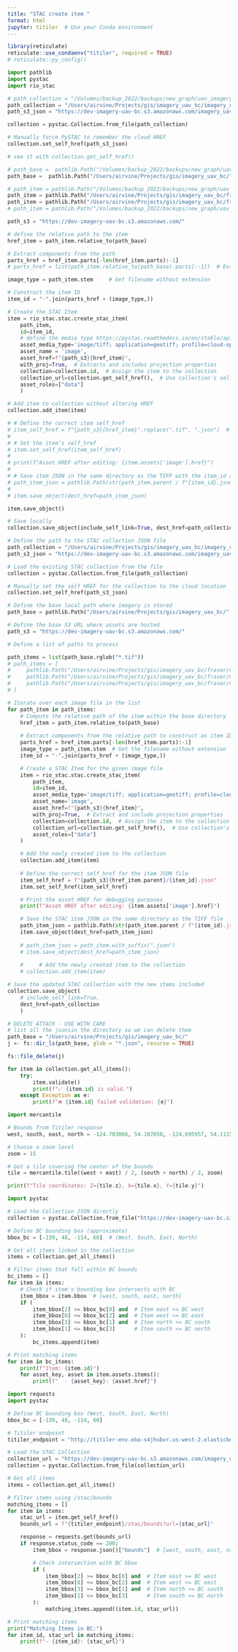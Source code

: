 ```yaml
---
title: "STAC create item "
format: html
jupyter: titiler  # Use your Conda environment
---
```


```r
library(reticulate)
reticulate::use_condaenv("titiler", required = TRUE)
# reticulate::py_config()

```


```python
import pathlib
import pystac
import rio_stac
```


```python
# path_collection = "/Volumes/backup_2022/backups/new_graph/uav_imagery/imagery_uav_bc/imagery_uav_bc.json"
path_collection = "/Users/airvine/Projects/gis/imagery_uav_bc/imagery_uav_bc.json"
path_s3_json = "https://dev-imagery-uav-bc.s3.amazonaws.com/imagery_uav_bc.json"

collection = pystac.Collection.from_file(path_collection)

# Manually force PySTAC to remember the cloud HREF
collection.set_self_href(path_s3_json)

# see it with collection.get_self_href()

# path_base =  pathlib.Path("/Volumes/backup_2022/backups/new_graph/uav_imagery/imagery_uav_bc/")
path_base =  pathlib.Path("/Users/airvine/Projects/gis/imagery_uav_bc/")

# path_item = pathlib.Path("/Volumes/backup_2022/backups/new_graph/uav_imagery/imagery_uav_bc/fraser/nechacko/2024/199171_burnt_cabin_gala/odm_orthophoto/odm_orthophoto.tif")
path_item = pathlib.Path("/Users/airvine/Projects/gis/imagery_uav_bc/fraser/nechacko/2024/199171_burnt_cabin_gala/odm_orthophoto/odm_orthophoto.tif")
path_item = pathlib.Path("/Users/airvine/Projects/gis/imagery_uav_bc/fraser/nechacko/2024/199171_burnt_cabin_gala/odm_dem/dtm.tif")
# path_item = pathlib.Path("/Volumes/backup_2022/backups/new_graph/uav_imagery/imagery_uav_bc/fraser/nechacko/2024/199171_burnt_cabin_gala/odm_dem/dsm.tif")

path_s3 = "https://dev-imagery-uav-bc.s3.amazonaws.com/"

# define the relative path to the item
href_item = path_item.relative_to(path_base)

# Extract components from the path
parts_href = href_item.parts[-len(href_item.parts):-1]
# parts_href = list(path_item.relative_to(path_base).parts[:-1])  # Extract parts of the path

image_type = path_item.stem     # Get filename without extension

# Construct the item ID
item_id = "-".join(parts_href + (image_type,))

# Create the STAC Item
item = rio_stac.stac.create_stac_item(
    path_item, 
    id=item_id,
    # define the media type https://pystac.readthedocs.io/en/stable/api/media_type.html
    asset_media_type='image/tiff; application=geotiff; profile=cloud-optimized',
    asset_name = 'image',
    asset_href=f"{path_s3}{href_item}",
    with_proj=True,  # Extracts and includes projection properties
    collection=collection.id,  # Assign the item to the collection
    collection_url=collection.get_self_href(),  # Use collection's self href
    asset_roles=["data"]
    )

# Add item to collection without altering HREF
collection.add_item(item)

# # Define the correct item self_href
# item_self_href = f"{path_s3}{href_item}".replace(".tif", ".json")  # Ensure it's a .json path
# 
# # Set the item’s self_href
# item.set_self_href(item_self_href)
# 
# print(f"Asset HREF after editing: {item.assets['image'].href}")
# 
# # Save item JSON in the same directory as the TIFF with the item_id as the json name
# path_item_json = pathlib.Path(str(path_item.parent / f"{item_id}.json"))
# 
# item.save_object(dest_href=path_item_json)

item.save_object()

# Save locally
collection.save_object(include_self_link=True, dest_href=path_collection)

```


```python
# Define the path to the STAC collection JSON file
path_collection = "/Users/airvine/Projects/gis/imagery_uav_bc/imagery_uav_bc.json"
path_s3_json = "https://dev-imagery-uav-bc.s3.amazonaws.com/imagery_uav_bc.json"

# Load the existing STAC collection from the file
collection = pystac.Collection.from_file(path_collection)

# Manually set the self HREF for the collection to the cloud location
collection.set_self_href(path_s3_json)

# Define the base local path where imagery is stored
path_base = pathlib.Path("/Users/airvine/Projects/gis/imagery_uav_bc/")

# Define the base S3 URL where assets are hosted
path_s3 = "https://dev-imagery-uav-bc.s3.amazonaws.com/"

# Define a list of paths to process

path_items = list(path_base.rglob("*.tif"))
# path_items = [
#     pathlib.Path("/Users/airvine/Projects/gis/imagery_uav_bc/fraser/nechacko/2024/199171_burnt_cabin_gala/odm_orthophoto/odm_orthophoto.tif"),
#     pathlib.Path("/Users/airvine/Projects/gis/imagery_uav_bc/fraser/nechacko/2024/199171_burnt_cabin_gala/odm_dem/dtm.tif"),
#     pathlib.Path("/Users/airvine/Projects/gis/imagery_uav_bc/fraser/nechacko/2024/199171_burnt_cabin_gala/odm_dem/dsm.tif")
# ]

# Iterate over each image file in the list
for path_item in path_items:
    # Compute the relative path of the item within the base directory
    href_item = path_item.relative_to(path_base)
    
    # Extract components from the relative path to construct an item ID
    parts_href = href_item.parts[-len(href_item.parts):-1]
    image_type = path_item.stem  # Get the filename without extension
    item_id = "-".join(parts_href + (image_type,))

    # Create a STAC Item for the given image file
    item = rio_stac.stac.create_stac_item(
        path_item, 
        id=item_id,
        asset_media_type='image/tiff; application=geotiff; profile=cloud-optimized',
        asset_name='image',
        asset_href=f"{path_s3}{href_item}",
        with_proj=True,  # Extract and include projection properties
        collection=collection.id,  # Assign the item to the collection
        collection_url=collection.get_self_href(),  # Use collection's self href
        asset_roles=["data"]
    )

    # Add the newly created item to the collection
    collection.add_item(item)
    
    # Define the correct self_href for the item JSON file
    item_self_href = f"{path_s3}{href_item.parent}/{item_id}.json"
    item.set_self_href(item_self_href)

    # Print the asset HREF for debugging purposes
    print(f"Asset HREF after editing: {item.assets['image'].href}")

    # Save the STAC item JSON in the same directory as the TIFF file
    path_item_json = pathlib.Path(str(path_item.parent / f"{item_id}.json"))
    item.save_object(dest_href=path_item_json)
    
    # path_item_json = path_item.with_suffix(".json")
    # item.save_object(dest_href=path_item_json)
    
    #     # Add the newly created item to the collection
    # collection.add_item(item)

# Save the updated STAC collection with the new items included
collection.save_object(
    # include_self_link=True, 
    dest_href=path_collection
    )

```



```r
# DELETE ATTACK - USE WITH CARE
# list all the jsonsin the directory so we can delete them
path_base = "/Users/airvine/Projects/gis/imagery_uav_bc/"
j <- fs::dir_ls(path_base, glob = "*.json", recurse = TRUE)

fs::file_delete(j)

```

```python


for item in collection.get_all_items():
    try:
        item.validate()
        print(f"✅ {item.id} is valid.")
    except Exception as e:
        print(f"❌ {item.id} failed validation: {e}")

```


```python
import mercantile

# Bounds from Titiler response
west, south, east, north = -124.703866, 54.107650, -124.695957, 54.111509

# Choose a zoom level
zoom = 15

# Get a tile covering the center of the bounds
tile = mercantile.tile((west + east) / 2, (south + north) / 2, zoom)

print(f"Tile coordinates: Z={tile.z}, X={tile.x}, Y={tile.y}")
```

```python
import pystac

# Load the Collection JSON directly
collection = pystac.Collection.from_file("https://dev-imagery-uav-bc.s3.amazonaws.com/imagery_uav_bc.json")

# Define BC bounding box (approximate)
bbox_bc = [-139, 48, -114, 60]  # (West, South, East, North)

# Get all items linked in the collection
items = collection.get_all_items()

# Filter items that fall within BC bounds
bc_items = []
for item in items:
    # Check if item's bounding box intersects with BC
    item_bbox = item.bbox  # [west, south, east, north]
    if (
        item_bbox[2] >= bbox_bc[0] and  # Item east >= BC west
        item_bbox[0] <= bbox_bc[2] and  # Item west <= BC east
        item_bbox[3] >= bbox_bc[1] and  # Item north >= BC south
        item_bbox[1] <= bbox_bc[3]      # Item south <= BC north
    ):
        bc_items.append(item)

# Print matching items
for item in bc_items:
    print(f"Item: {item.id}")
    for asset_key, asset in item.assets.items():
        print(f"  - {asset_key}: {asset.href}")


```


```python
import requests
import pystac

# Define BC bounding box (West, South, East, North)
bbox_bc = [-139, 48, -114, 60]

# Titiler endpoint
titiler_endpoint = "http://titiler-env.eba-s4jhubvr.us-west-2.elasticbeanstalk.com"

# Load the STAC Collection
collection_url = "https://dev-imagery-uav-bc.s3.amazonaws.com/imagery_uav_bc.json"
collection = pystac.Collection.from_file(collection_url)

# Get all items
items = collection.get_all_items()

# Filter items using /stac/bounds
matching_items = []
for item in items:
    stac_url = item.get_self_href()
    bounds_url = f"{titiler_endpoint}/stac/bounds?url={stac_url}"

    response = requests.get(bounds_url)
    if response.status_code == 200:
        item_bbox = response.json()["bounds"]  # [west, south, east, north]

        # Check intersection with BC bbox
        if (
            item_bbox[2] >= bbox_bc[0] and  # Item east >= BC west
            item_bbox[0] <= bbox_bc[2] and  # Item west <= BC east
            item_bbox[3] >= bbox_bc[1] and  # Item north >= BC south
            item_bbox[1] <= bbox_bc[3]      # Item south <= BC north
        ):
            matching_items.append((item.id, stac_url))

# Print matching items
print("Matching Items in BC:")
for item_id, stac_url in matching_items:
    print(f"- {item_id}: {stac_url}")


```

